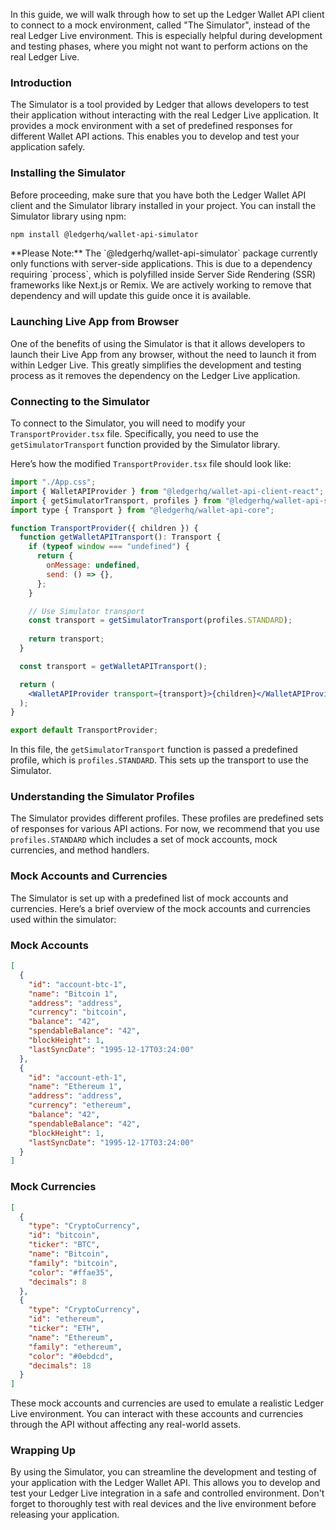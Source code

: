 
In this guide, we will walk through how to set up the Ledger Wallet API client to connect to a mock environment, called "The Simulator", instead of the real Ledger Live environment. This is especially helpful during development and testing phases, where you might not want to perform actions on the real Ledger Live.

### Introduction

The Simulator is a tool provided by Ledger that allows developers to test their application without interacting with the real Ledger Live application. It provides a mock environment with a set of predefined responses for different Wallet API actions. This enables you to develop and test your application safely.

### Installing the Simulator

Before proceeding, make sure that you have both the Ledger Wallet API client and the Simulator library installed in your project. You can install the Simulator library using npm:

```sh
npm install @ledgerhq/wallet-api-simulator
```

<Callout type="warning" emoji="⚠️">
  **Please Note:** The `@ledgerhq/wallet-api-simulator` package currently only functions with server-side
  applications.
  This is due to a dependency requiring `process`, which is polyfilled inside Server Side Rendering (SSR) frameworks
  like Next.js or Remix. We are actively working to remove that dependency and will update this guide once it is
  available.
</Callout>

### Launching Live App from Browser

One of the benefits of using the Simulator is that it allows developers to launch their Live App from any browser, without the need to launch it from within Ledger Live. This greatly simplifies the development and testing process as it removes the dependency on the Ledger Live application.

### Connecting to the Simulator

To connect to the Simulator, you will need to modify your `TransportProvider.tsx` file. Specifically, you need to use the `getSimulatorTransport` function provided by the Simulator library.

Here’s how the modified `TransportProvider.tsx` file should look like:

```jsx
import "./App.css";
import { WalletAPIProvider } from "@ledgerhq/wallet-api-client-react";
import { getSimulatorTransport, profiles } from "@ledgerhq/wallet-api-simulator";
import type { Transport } from "@ledgerhq/wallet-api-core";

function TransportProvider({ children }) {
  function getWalletAPITransport(): Transport {
    if (typeof window === "undefined") {
      return {
        onMessage: undefined,
        send: () => {},
      };
    }

    // Use Simulator transport
    const transport = getSimulatorTransport(profiles.STANDARD);
    
    return transport;
  }

  const transport = getWalletAPITransport();

  return (
    <WalletAPIProvider transport={transport}>{children}</WalletAPIProvider>
  );
}

export default TransportProvider;
```

In this file, the `getSimulatorTransport` function is passed a predefined profile, which is `profiles.STANDARD`. This sets up the transport to use the Simulator.

### Understanding the Simulator Profiles

The Simulator provides different profiles. These profiles are predefined sets of responses for various API actions.
For now, we recommend that you use `profiles.STANDARD` which includes a set of mock accounts, mock currencies, and method handlers.

### Mock Accounts and Currencies

The Simulator is set up with a predefined list of mock accounts and currencies. Here’s a brief overview of the mock accounts and currencies used within the simulator:

### Mock Accounts

```json
[
  {
    "id": "account-btc-1",
    "name": "Bitcoin 1",
    "address": "address",
    "currency": "bitcoin",
    "balance": "42",
    "spendableBalance": "42",
    "blockHeight": 1,
    "lastSyncDate": "1995-12-17T03:24:00"
  },
  {
    "id": "account-eth-1",
    "name": "Ethereum 1",
    "address": "address",
    "currency": "ethereum",
    "balance": "42",
    "spendableBalance": "42",
    "blockHeight": 1,
    "lastSyncDate": "1995-12-17T03:24:00"
  }
]
```

### Mock Currencies

```json
[
  {
    "type": "CryptoCurrency",
    "id": "bitcoin",
    "ticker": "BTC",
    "name": "Bitcoin",
    "family": "bitcoin",
    "color": "#ffae35",
    "decimals": 8
  },
  {
    "type": "CryptoCurrency",
    "id": "ethereum",
    "ticker": "ETH",
    "name": "Ethereum",
    "family": "ethereum",
    "color": "#0ebdcd",
    "decimals": 18
  }
]
```

These mock accounts and currencies are used to emulate a realistic Ledger Live environment. You can interact with these accounts and currencies through the API without affecting any real-world assets.

### Wrapping Up

By using the Simulator, you can streamline the development and testing of your application with the Ledger Wallet API. This allows you to develop and test your Ledger Live integration in a safe and controlled environment. Don't forget to thoroughly test with real devices and the live environment before releasing your application.